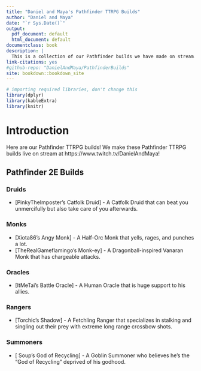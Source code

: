 --- 
title: "Daniel and Maya's Pathfinder TTRPG Builds"
author: "Daniel and Maya"
date: "`r Sys.Date()`"
output:
  pdf_document: default
  html_document: default
documentclass: book
description: |
  This is a collection of our Pathfinder builds we have made on stream.
link-citations: yes
#github-repo: "DanielAndMaya/PathfinderBuilds"
site: bookdown::bookdown_site
---

```{r settings, echo=FALSE, message=FALSE, warning=FALSE, results='asis'}
# importing required libraries, don't change this
library(dplyr)
library(kableExtra)
library(knitr)
```

# Introduction

Here are our Pathfinder TTRPG builds! We make these Pathfinder TTRPG builds live on stream at https://www.twitch.tv/DanielAndMaya!

## Pathfinder 2E Builds

### Druids

- [PinkyTheImposter's Catfolk Druid] - A Catfolk Druid that can beat you unmercifully but also take care of you afterwards.

### Monks

- [Xiota86's Angy Monk] - A Half-Orc Monk that yells, rages, and punches a lot.
- [TheRealGameflamingo's Monk-ey] - A Dragonball-inspired Vanaran Monk that has chargeable attacks.

### Oracles

- [ItMeTai's Battle Oracle] - A Human Oracle that is huge support to his allies.

### Rangers

- [Torchic's Shadow] - A Fetchling Ranger that specializes in stalking and singling out their prey with extreme long range crossbow shots.

### Summoners

- [ Soup's God of Recycling] - A Goblin Summoner who believes he's the "God of Recycling" deprived of his godhood.
